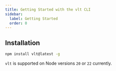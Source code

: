 ```yaml
---
title: Getting Started with the vlt CLI
sidebar:
  label: Getting Started
  order: 0
---
```


## Installation

```bash
npm install vlt@latest -g
```

`vlt` is supported on Node versions `20` or `22` currently.
